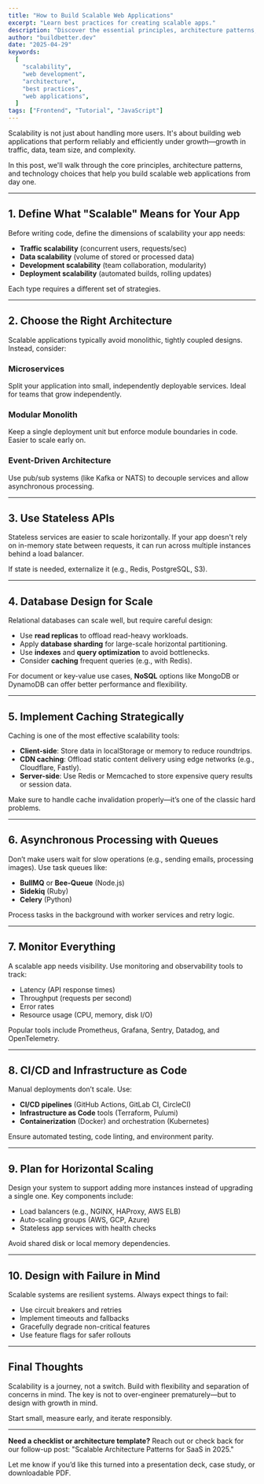 ```yaml
---
title: "How to Build Scalable Web Applications"
excerpt: "Learn best practices for creating scalable apps."
description: "Discover the essential principles, architecture patterns, and technology choices that empower developers to build web applications capable of scaling seamlessly with traffic, data, and team growth."
author: "buildbetter.dev"
date: "2025-04-29"
keywords:
  [
    "scalability",
    "web development",
    "architecture",
    "best practices",
    "web applications",
  ]
tags: ["Frontend", "Tutorial", "JavaScript"]
---
```


Scalability is not just about handling more users. It's about building web applications that perform reliably and efficiently under growth—growth in traffic, data, team size, and complexity.

In this post, we'll walk through the core principles, architecture patterns, and technology choices that help you build scalable web applications from day one.

---

## 1. Define What "Scalable" Means for Your App

Before writing code, define the dimensions of scalability your app needs:

- **Traffic scalability** (concurrent users, requests/sec)
- **Data scalability** (volume of stored or processed data)
- **Development scalability** (team collaboration, modularity)
- **Deployment scalability** (automated builds, rolling updates)

Each type requires a different set of strategies.

---

## 2. Choose the Right Architecture

Scalable applications typically avoid monolithic, tightly coupled designs. Instead, consider:

### Microservices

Split your application into small, independently deployable services. Ideal for teams that grow independently.

### Modular Monolith

Keep a single deployment unit but enforce module boundaries in code. Easier to scale early on.

### Event-Driven Architecture

Use pub/sub systems (like Kafka or NATS) to decouple services and allow asynchronous processing.

---

## 3. Use Stateless APIs

Stateless services are easier to scale horizontally. If your app doesn't rely on in-memory state between requests, it can run across multiple instances behind a load balancer.

If state is needed, externalize it (e.g., Redis, PostgreSQL, S3).

---

## 4. Database Design for Scale

Relational databases can scale well, but require careful design:

- Use **read replicas** to offload read-heavy workloads.
- Apply **database sharding** for large-scale horizontal partitioning.
- Use **indexes** and **query optimization** to avoid bottlenecks.
- Consider **caching** frequent queries (e.g., with Redis).

For document or key-value use cases, **NoSQL** options like MongoDB or DynamoDB can offer better performance and flexibility.

---

## 5. Implement Caching Strategically

Caching is one of the most effective scalability tools:

- **Client-side**: Store data in localStorage or memory to reduce roundtrips.
- **CDN caching**: Offload static content delivery using edge networks (e.g., Cloudflare, Fastly).
- **Server-side**: Use Redis or Memcached to store expensive query results or session data.

Make sure to handle cache invalidation properly—it’s one of the classic hard problems.

---

## 6. Asynchronous Processing with Queues

Don’t make users wait for slow operations (e.g., sending emails, processing images). Use task queues like:

- **BullMQ** or **Bee-Queue** (Node.js)
- **Sidekiq** (Ruby)
- **Celery** (Python)

Process tasks in the background with worker services and retry logic.

---

## 7. Monitor Everything

A scalable app needs visibility. Use monitoring and observability tools to track:

- Latency (API response times)
- Throughput (requests per second)
- Error rates
- Resource usage (CPU, memory, disk I/O)

Popular tools include Prometheus, Grafana, Sentry, Datadog, and OpenTelemetry.

---

## 8. CI/CD and Infrastructure as Code

Manual deployments don’t scale. Use:

- **CI/CD pipelines** (GitHub Actions, GitLab CI, CircleCI)
- **Infrastructure as Code** tools (Terraform, Pulumi)
- **Containerization** (Docker) and orchestration (Kubernetes)

Ensure automated testing, code linting, and environment parity.

---

## 9. Plan for Horizontal Scaling

Design your system to support adding more instances instead of upgrading a single one. Key components include:

- Load balancers (e.g., NGINX, HAProxy, AWS ELB)
- Auto-scaling groups (AWS, GCP, Azure)
- Stateless app services with health checks

Avoid shared disk or local memory dependencies.

---

## 10. Design with Failure in Mind

Scalable systems are resilient systems. Always expect things to fail:

- Use circuit breakers and retries
- Implement timeouts and fallbacks
- Gracefully degrade non-critical features
- Use feature flags for safer rollouts

---

## Final Thoughts

Scalability is a journey, not a switch. Build with flexibility and separation of concerns in mind. The key is not to over-engineer prematurely—but to design with growth in mind.

Start small, measure early, and iterate responsibly.

---

**Need a checklist or architecture template?** Reach out or check back for our follow-up post: "Scalable Architecture Patterns for SaaS in 2025."

Let me know if you’d like this turned into a presentation deck, case study, or downloadable PDF.
